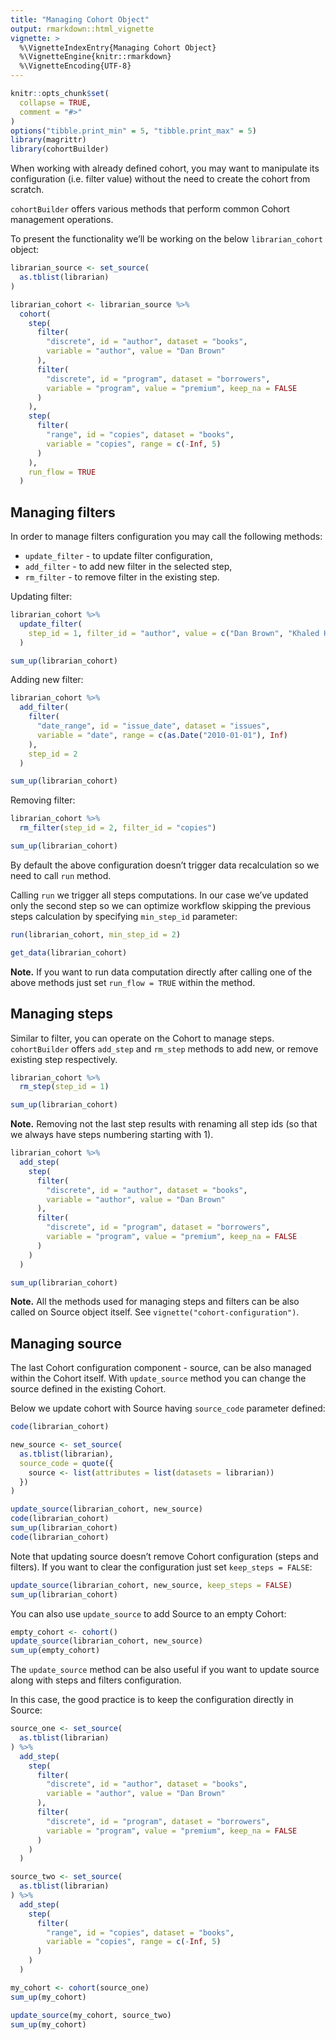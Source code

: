 ```yaml
---
title: "Managing Cohort Object"
output: rmarkdown::html_vignette
vignette: >
  %\VignetteIndexEntry{Managing Cohort Object}
  %\VignetteEngine{knitr::rmarkdown}
  %\VignetteEncoding{UTF-8}
---
```


```r
knitr::opts_chunk$set(
  collapse = TRUE,
  comment = "#>"
)
options("tibble.print_min" = 5, "tibble.print_max" = 5)
library(magrittr)
library(cohortBuilder)
```

When working with already defined cohort, you may want to manipulate its 
configuration (i.e. filter value) without the need to create the cohort from scratch.

`cohortBuilder` offers various methods that perform common Cohort management operations.

To present the functionality we'll be working on the below `librarian_cohort` object:

```r
librarian_source <- set_source(
  as.tblist(librarian)
)

librarian_cohort <- librarian_source %>% 
  cohort(
    step(
      filter(
        "discrete", id = "author", dataset = "books", 
        variable = "author", value = "Dan Brown"
      ),
      filter(
        "discrete", id = "program", dataset = "borrowers", 
        variable = "program", value = "premium", keep_na = FALSE
      )
    ),
    step(
      filter(
        "range", id = "copies", dataset = "books", 
        variable = "copies", range = c(-Inf, 5)
      )
    ),
    run_flow = TRUE
  )
```

## Managing filters

In order to manage filters configuration you may call the following methods:

- `update_filter` - to update filter configuration,
- `add_filter` - to add new filter in the selected step,
- `rm_filter` - to remove filter in the existing step.

Updating filter:

```r
librarian_cohort %>% 
  update_filter(
    step_id = 1, filter_id = "author", value = c("Dan Brown", "Khaled Hosseini")
  )

sum_up(librarian_cohort)
```

Adding new filter:

```r
librarian_cohort %>% 
  add_filter(
    filter(
      "date_range", id = "issue_date", dataset = "issues", 
      variable = "date", range = c(as.Date("2010-01-01"), Inf)
    ),
    step_id = 2
  )

sum_up(librarian_cohort)
```

Removing filter:

```r
librarian_cohort %>% 
  rm_filter(step_id = 2, filter_id = "copies")

sum_up(librarian_cohort)
```

By default the above configuration doesn't trigger data recalculation so we need to call `run` method.

Calling `run` we trigger all steps computations. In our case we've updated only the 
second step so we can optimize workflow skipping the previous steps calculation by specifying `min_step_id` parameter:

```r
run(librarian_cohort, min_step_id = 2)

get_data(librarian_cohort)
```

**Note.** If you want to run data computation directly after calling one of the 
above methods just set `run_flow = TRUE` within the method.

## Managing steps

Similar to filter, you can operate on the Cohort to manage steps.
`cohortBuilder` offers `add_step` and `rm_step` methods to add new, or remove existing step respectively.

```r
librarian_cohort %>% 
  rm_step(step_id = 1)

sum_up(librarian_cohort)
```

**Note.** Removing not the last step results with renaming all step ids (so that we always have steps numbering starting with 1).

```r
librarian_cohort %>% 
  add_step(
    step(
      filter(
        "discrete", id = "author", dataset = "books", 
        variable = "author", value = "Dan Brown"
      ),
      filter(
        "discrete", id = "program", dataset = "borrowers", 
        variable = "program", value = "premium", keep_na = FALSE
      )
    )
  )

sum_up(librarian_cohort)
```

**Note.** All the methods used for managing steps and filters can be also called on Source object itself.
See `vignette("cohort-configuration")`.

## Managing source

The last Cohort configuration component - source, can be also managed within the Cohort itself.
With `update_source` method you can change the source defined in the existing Cohort.

Below we update cohort with Source having `source_code` parameter defined:
```r
code(librarian_cohort)

new_source <- set_source(
  as.tblist(librarian),
  source_code = quote({
    source <- list(attributes = list(datasets = librarian))
  })
)

update_source(librarian_cohort, new_source)
code(librarian_cohort)
sum_up(librarian_cohort)
code(librarian_cohort)
```

Note that updating source doesn't remove Cohort configuration (steps and filters).
If you want to clear the configuration just set `keep_steps = FALSE`:

```r
update_source(librarian_cohort, new_source, keep_steps = FALSE)
sum_up(librarian_cohort)
```

You can also use `update_source` to add Source to an empty Cohort:

```r
empty_cohort <- cohort()
update_source(librarian_cohort, new_source)
sum_up(empty_cohort)
```

The `update_source` method can be also useful if you want to update source along with steps and filters configuration.

In this case, the good practice is to keep the configuration directly in Source:

```r
source_one <- set_source(
  as.tblist(librarian)
) %>% 
  add_step(
    step(
      filter(
        "discrete", id = "author", dataset = "books", 
        variable = "author", value = "Dan Brown"
      ),
      filter(
        "discrete", id = "program", dataset = "borrowers", 
        variable = "program", value = "premium", keep_na = FALSE
      )
    )
  )

source_two <- set_source(
  as.tblist(librarian)
) %>% 
  add_step(
    step(
      filter(
        "range", id = "copies", dataset = "books", 
        variable = "copies", range = c(-Inf, 5)
      )
    )
  )

my_cohort <- cohort(source_one)
sum_up(my_cohort)

update_source(my_cohort, source_two)
sum_up(my_cohort)
```
